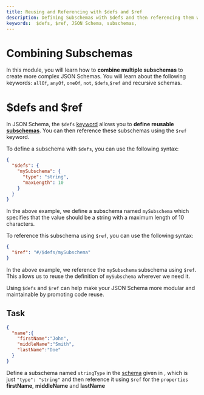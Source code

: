 ```yaml
---
title: Reusing and Referencing with $defs and $ref
description: Defining Subschemas with $defs and then referencing them with $ref 
keywords:  $defs, $ref, JSON Schema, subschemas, 
---
```


# Combining Subschemas

In this module, you will learn how to **combine multiple subschemas** to create more complex JSON Schemas. You will learn about the following keywords:  `allOf`, `anyOf`, `oneOf`, `not`, `$defs`,`$ref` and recursive schemas.

# $defs and $ref

In JSON Schema, the `$defs` [keyword](https://json-schema.org/learn/glossary#keyword) allows you to **define reusable [subschemas](https://json-schema.org/learn/glossary#subschema)**. You can then reference these subschemas using the `$ref` keyword.

To define a subschema with `$defs`, you can use the following syntax:

```json
{
  "$defs": {
    "mySubschema": {
      "type": "string",
      "maxLength": 10
    }
  }
}
```

In the above example, we define a subschema named `mySubschema` which specifies that the value should be a string with a maximum length of 10 characters.

To reference this subschema using `$ref`, you can use the following syntax:

```json
{
  "$ref": "#/$defs/mySubschema"
}
```

In the above example, we reference the `mySubschema` subschema using `$ref`. This allows us to reuse the definition of `mySubschema` wherever we need it.

Using `$defs` and `$ref` can help make your JSON Schema more modular and maintainable by promoting code reuse.

## Task

```json
{
  "name":{
    "firstName":"John",
    "middleName":"Smith",
    "lastName":"Doe"
  }
}
```
Define a subschema named `stringType` in the [schema](https://json-schema.org/learn/glossary#schema) given in <SideEditorLink/>, which is just `"type": "string"` and then reference it using `$ref` for the `properties` **firstName**, **middleName** and **lastName**

